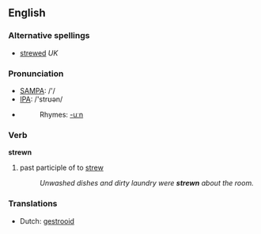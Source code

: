==English==

===Alternative spellings===
*[[strewed]] ''UK''

===Pronunciation===
*[[w:SAMPA|SAMPA]]: /'/
*[[w:IPA|IPA]]: /'strʊən/
*{{audio|en-us-strewn.ogg|Audio (US)}}
*:Rhymes: [[Rhymes:English:-uːn|-uːn]]

===Verb===
'''strewn'''

# past participle of to [[strew]]
#: ''Unwashed dishes and dirty laundry were '''strewn''' about the room.''

===Translations===
*Dutch: [[gestrooid]]